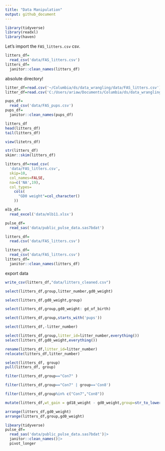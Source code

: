```yaml
---
title: "Data Manipulation"
output: github_document
---
```


```r
library(tidyverse)
library(readxl)
library(haven)
```

Let's import the `FAS_litters.csv` csv.

```r
litters_df=
  read_csv('data/FAS_litters.csv')
litters_df=
  janitor::clean_names(litters_df)
```


absolute directory!
```r
litter_df=read.csv('~/Columbia/ds/data_wrangling/data/FAS_litters.csv')
litter_df=read.csv('C:/Users/ariaw/Documents/Columbia/ds/data_wrangling/data/FAS_litters.csv')

```

```r
pups_df=
  read_csv('data/FAS_pups.csv')
pups_df=
  janitor::clean_names(pups_df)
```

```r
litters_df
head(litters_df)
tail(litters_df)
```

```r
view(litetrs_df)
```


```r
str(litters_df)
skimr::skim(litters_df)
```

```r
litters_df=read_csv(
  'data/FAS_litters.csv',
  skip=10,
  col_names=FALSE,
  na=c('NA',19),
  col_types=
    cols(
      "GD0 weight"=col_character()
    ))
```


```r
mlb_df=
  read_excel('data/mlb11.xlsx')
```


```r
pulse_df=
  read_sas('data/public_pulse_data.sas7bdat')

```

```r
litters_df=
  read.csv('data/FAS_litters.csv')
```

```r
litters_df=
  read_csv('data/FAS_litters.csv')
litters_df=
  janitor::clean_names(litters_df)
```

export data
```r
write_csv(litters_df,"data/litters_cleaned.csv")
```










```r
select(litters_df,group,litter_number,gd0_weight)

select(litters_df,gd0_weight,group)

select(litters_df,group,gd0_weight: gd_of_birth)

select(litters_df,group,starts_with('pups'))

select(litters_df,-litter_number)

select(litters_df,group,litter_id=litter_number,everything())
select(litters_df,gd0_weight,everything())
```


```r
rename(litters_df,litter_id=litter_number)
relocate(litters_df,litter_number)
```

```r
select(litters_df, group)
pull(litters_df, group)

```

```r
filter(litters_df,group=="Con7" )

filter(litters_df,group=="Con7" | group=='Con8')

filter(litters_df,group%in% c("Con7","Con8"))
```

```r
mutate(litters_df,wt_gain = gd18_weight - gd0_weight,group=str_to_lower(group))

```

```r

arrange(litters_df,gd0_weight)
arrange(litters_df,group,gd0_weight)


```


```r
libeary(tidyverse)
pulse_df=
  read_sas('data/public_pulse_data.sas7bdat')|>
  janitor::clean_names()|>
  pivot_longer

```



